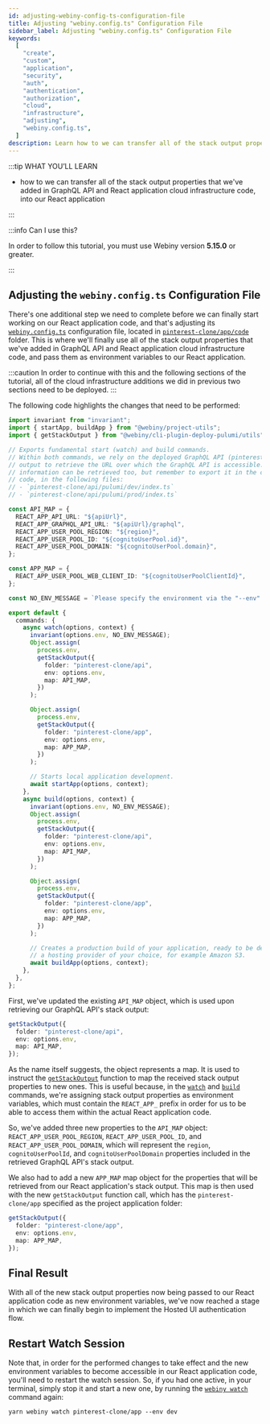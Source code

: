 ```yaml
---
id: adjusting-webiny-config-ts-configuration-file
title: Adjusting "webiny.config.ts" Configuration File
sidebar_label: Adjusting "webiny.config.ts" Configuration File
keywords:
  [
    "create",
    "custom",
    "application",
    "security",
    "auth",
    "authentication",
    "authorization",
    "cloud",
    "infrastructure",
    "adjusting",
    "webiny.config.ts",
  ]
description: Learn how to we can transfer all of the stack output properties that we've previously added in GraphQL API and React application cloud infrastructure code, into our React application.
---
```



:::tip WHAT YOU’LL LEARN

- how to we can transfer all of the stack output properties that we've added in GraphQL API and React application cloud infrastructure code, into our React application

:::

:::info Can I use this?

In order to follow this tutorial, you must use Webiny version **5.15.0** or greater.

:::

## Adjusting the `webiny.config.ts` Configuration File

There's one additional step we need to complete before we can finally start working on our React application code, and that's adjusting its [`webiny.config.ts`](#) configuration file, located in [`pinterest-clone/app/code`](#) folder. This is where we'll finally use all of the stack output properties that we've added in GraphQL API and React application cloud infrastructure code, and pass them as environment variables to our React application.

:::caution
In order to continue with this and the following sections of the tutorial, all of the cloud infrastructure additions we did in previous two sections need to be deployed.
:::

The following code highlights the changes that need to be performed:

```ts title="pinterest-clone/app/code/webiny.config.ts" {16-18,21-23,40-47,63-70}
import invariant from "invariant";
import { startApp, buildApp } from "@webiny/project-utils";
import { getStackOutput } from "@webiny/cli-plugin-deploy-pulumi/utils";

// Exports fundamental start (watch) and build commands.
// Within both commands, we rely on the deployed GraphQL API (pinterest-clone/api) and its stack
// output to retrieve the URL over which the GraphQL API is accessible. If needed, additional
// information can be retrieved too, but remember to export it in the cloud infrastructure
// code, in the following files:
// - `pinterest-clone/api/pulumi/dev/index.ts`
// - `pinterest-clone/api/pulumi/prod/index.ts`

const API_MAP = {
  REACT_APP_API_URL: "${apiUrl}",
  REACT_APP_GRAPHQL_API_URL: "${apiUrl}/graphql",
  REACT_APP_USER_POOL_REGION: "${region}",
  REACT_APP_USER_POOL_ID: "${cognitoUserPool.id}",
  REACT_APP_USER_POOL_DOMAIN: "${cognitoUserPool.domain}",
};

const APP_MAP = {
  REACT_APP_USER_POOL_WEB_CLIENT_ID: "${cognitoUserPoolClientId}",
};

const NO_ENV_MESSAGE = `Please specify the environment via the "--env" argument, for example: "--env dev".`;

export default {
  commands: {
    async watch(options, context) {
      invariant(options.env, NO_ENV_MESSAGE);
      Object.assign(
        process.env,
        getStackOutput({
          folder: "pinterest-clone/api",
          env: options.env,
          map: API_MAP,
        })
      );

      Object.assign(
        process.env,
        getStackOutput({
          folder: "pinterest-clone/app",
          env: options.env,
          map: APP_MAP,
        })
      );

      // Starts local application development.
      await startApp(options, context);
    },
    async build(options, context) {
      invariant(options.env, NO_ENV_MESSAGE);
      Object.assign(
        process.env,
        getStackOutput({
          folder: "pinterest-clone/api",
          env: options.env,
          map: API_MAP,
        })
      );

      Object.assign(
        process.env,
        getStackOutput({
          folder: "pinterest-clone/app",
          env: options.env,
          map: APP_MAP,
        })
      );

      // Creates a production build of your application, ready to be deployed to
      // a hosting provider of your choice, for example Amazon S3.
      await buildApp(options, context);
    },
  },
};
```

First, we've updated the existing `API_MAP` object, which is used upon retrieving our GraphQL API's stack output:

```ts
getStackOutput({
  folder: "pinterest-clone/api",
  env: options.env,
  map: API_MAP,
});
```

As the name itself suggests, the object represents a map. It is used to instruct the [`getStackOutput`](#) function to map the received stack output properties to new ones. This is useful because, in the [`watch`](#) and [`build`](#) commands, we're assigning stack output properties as environment variables, which must contain the `REACT_APP_` prefix in order for us to be able to access them within the actual React application code.

So, we've added three new properties to the `API_MAP` object: `REACT_APP_USER_POOL_REGION`, `REACT_APP_USER_POOL_ID`, and `REACT_APP_USER_POOL_DOMAIN`, which will represent the `region`, `cognitoUserPoolId`, and `cognitoUserPoolDomain` properties included in the retrieved GraphQL API's stack output.

We also had to add a new `APP_MAP` map object for the properties that will be retrieved from our React application's stack output. This map is then used with the new `getStackOutput` function call, which has the `pinterest-clone/app` specified as the project application folder:

```ts
getStackOutput({
  folder: "pinterest-clone/app",
  env: options.env,
  map: APP_MAP,
});
```

## Final Result

With all of the new stack output properties now being passed to our React application code as new environment variables, we've now reached a stage in which we can finally begin to implement the Hosted UI authentication flow.

## Restart Watch Session

Note that, in order for the performed changes to take effect and the new environment variables to become accessible in our React application code, you'll need to restart the watch session. So, if you had one active, in your terminal, simply stop it and start a new one, by running the [`webiny watch`](/docs/how-to-guides/use-watch-command/) command again:

```
yarn webiny watch pinterest-clone/app --env dev
```
